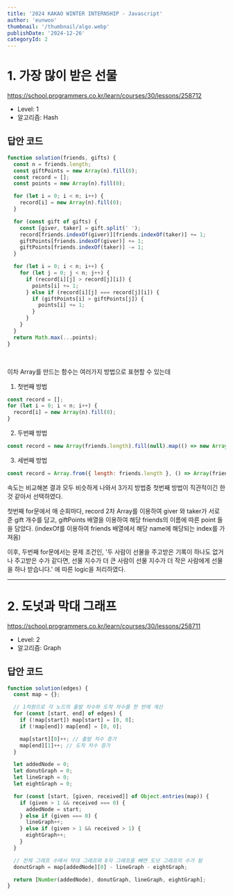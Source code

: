 ```yaml
---
title: '2024 KAKAO WINTER INTERNSHIP - Javascript'
author: 'eunwoo'
thumbnail: '/thumbnail/algo.webp'
publishDate: '2024-12-26'
categoryId: 2
---
```


# 1. 가장 많이 받은 선물

https://school.programmers.co.kr/learn/courses/30/lessons/258712

- Level: 1
- 알고리즘: Hash

## 답안 코드

```js
function solution(friends, gifts) {
  const n = friends.length;
  const giftPoints = new Array(n).fill(0);
  const record = [];
  const points = new Array(n).fill(0);

  for (let i = 0; i < n; i++) {
    record[i] = new Array(n).fill(0);
  }

  for (const gift of gifts) {
    const [giver, taker] = gift.split(' ');
    record[friends.indexOf(giver)][friends.indexOf(taker)] += 1;
    giftPoints[friends.indexOf(giver)] += 1;
    giftPoints[friends.indexOf(taker)] -= 1;
  }

  for (let i = 0; i < n; i++) {
    for (let j = 0; j < n; j++) {
      if (record[i][j] > record[j][i]) {
        points[i] += 1;
      } else if (record[i][j] === record[j][i]) {
        if (giftPoints[i] > giftPoints[j]) {
          points[i] += 1;
        }
      }
    }
  }
  return Math.max(...points);
}
```

<br />

이차 Array를 만드는 함수는 여러가지 방법으로 표현할 수 있는데

1. 첫번째 방법

```js
const record = [];
for (let i = 0; i < n; i++) {
  record[i] = new Array(n).fill(0);
}
```

2. 두번째 방법

```js
const record = new Array(friends.length).fill(null).map(() => new Array(friends.length).fill(0));
```

3. 세번째 방법

```js
const record = Array.from({ length: friends.length }, () => Array(friends.length).fill(0));
```

속도는 비교해본 결과 모두 비슷하게 나와서 3가지 방법중 첫번째 방법이 직관적이긴 한 것 같아서 선택하였다.

첫번째 for문에서 매 순회마다,
record 2차 Array를 이용하여 giver 와 taker가 서로 준 gift 개수를 담고, giftPoints 배열을 이용하여 해당 friends의 이름에 따른 point 들을 담았다.
(indexOf를 이용하여 friends 배열에서 해당 name에 해당되는 index를 가져옴)

이후, 두번째 for문에서는 문제 조건인,
'두 사람이 선물을 주고받은 기록이 하나도 없거나 주고받은 수가 같다면, 선물 지수가 더 큰 사람이 선물 지수가 더 작은 사람에게 선물을 하나 받습니다.' 에 따른 logic을 처리하였다.

---

# 2. 도넛과 막대 그래프

https://school.programmers.co.kr/learn/courses/30/lessons/258711

- Level: 2
- 알고리즘: Graph

## 답안 코드

```js
function solution(edges) {
  const map = {};

  // 1차원으로 각 노드의 출발 차수와 도착 차수를 한 번에 계산
  for (const [start, end] of edges) {
    if (!map[start]) map[start] = [0, 0];
    if (!map[end]) map[end] = [0, 0];

    map[start][0]++; // 출발 차수 증가
    map[end][1]++; // 도착 차수 증가
  }

  let addedNode = 0;
  let donutGraph = 0;
  let lineGraph = 0;
  let eightGraph = 0;

  for (const [start, [given, received]] of Object.entries(map)) {
    if (given > 1 && received === 0) {
      addedNode = start;
    } else if (given === 0) {
      lineGraph++;
    } else if (given > 1 && received > 1) {
      eightGraph++;
    }
  }

  // 전체 그래프 수에서 막대 그래프와 8자 그래프를 빼면 도넛 그래프의 수가 됨
  donutGraph = map[addedNode][0] - lineGraph - eightGraph;

  return [Number(addedNode), donutGraph, lineGraph, eightGraph];
}
```
